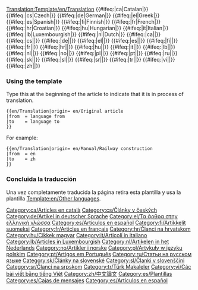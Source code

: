 <noinclude>[[Translation:Template/en/Translation]]</noinclude><noinclude></noinclude>
{{ambox
| type  = style
| image = Translation.png
| text  = <strong>This article is being translated from the original <!--
-->{{#ifeq:{{{from|}}}|en|English|}}<!--
-->{{#ifeq:{{{from|}}}|ca|Catalan|}}<!--
-->{{#ifeq:{{{from|}}}|cs|Czech|}}<!--
-->{{#ifeq:{{{from|}}}|de|German|}}<!--
-->{{#ifeq:{{{from|}}}|el|Greek|}}<!--
-->{{#ifeq:{{{from|}}}|es|Spanish|}}<!--
-->{{#ifeq:{{{from|}}}|fi|Finnish|}}<!--
-->{{#ifeq:{{{from|}}}|fr|French|}}<!--
-->{{#ifeq:{{{from|}}}|hr|Croatian|}}<!--
-->{{#ifeq:{{{from|}}}|hu|Hungarian|}}<!--
-->{{#ifeq:{{{from|}}}|it|Italian|}}<!--
-->{{#ifeq:{{{from|}}}|lb|Luxembourgish|}}<!--
-->{{#ifeq:{{{from|}}}|nl|Dutch|}}<!--
|nl=Dutch (Nederlands)
|no=Norwegian (Norsk)
|pl=Polish (Polski)
|pt=Portuguese (Português)
|ru=Russian (Русский)
|sk=Slovak (Slovenčina)
|sl=Slovenian (Slovenščina)
|sr=Serbian (Srpski)
|tr=Turkish (Türkçe)
|vi=Vietnamese (Tiếng Việt)
|zh=Chinese (漢語)


{{{from}}} to {{{to}}}: <includeonly>[{{SERVER}}{{localurl:{{NAMESPACE}}:{{{origin}}}|action=view}} {{{origin}}}]</includeonly><noinclude>{{{origin}}}</noinclude>.</strong><br/>
<p style="font-size: 90%">Please help improve it by [{{SERVER}}{{localurl:{{NAMESPACE}}:{{PAGENAME}}|action=edit}} helping in drafting]. Use the [[OpenTTD:Manual of Style|Manual of Style]] for a correct edition.<br/>
Remember to remove this template once the article has been correctly translated.</p>
}}
<includeonly><!--
-->{{#ifeq:{{{to|}}}|ca|[[Category:ca/Articles en català]]|}}<!--
-->{{#ifeq:{{{to|}}}|cs|[[Category:cs/Články v českých]]|}}<!--
-->{{#ifeq:{{{to|}}}|de|[[Category:de/Artikel in deutscher Sprache]]|}}<!--
-->{{#ifeq:{{{to|}}}|el|[[Category:el/Τα άρθρα στην ελληνική γλώσσα]]|}}<!--
-->{{#ifeq:{{{to|}}}|es|[[Category:es/Artículos en español]]|}}<!--
-->{{#ifeq:{{{to|}}}|fi|[[Category:fi/Artikkelit suomeksi]]|}}<!--
-->{{#ifeq:{{{to|}}}|fr|[[Category:fr/Articles en français]]|}}<!--
-->{{#ifeq:{{{to|}}}|hr|[[Category:hr/Članci na hrvatskom]]|}}<!--
-->{{#ifeq:{{{to|}}}|hu|[[Category:hu/Cikkek magyar]]|}}<!--
-->{{#ifeq:{{{to|}}}|it|[[Category:it/Articoli in italiano]]|}}<!--
-->{{#ifeq:{{{to|}}}|lb|[[Category:lb/Articles in Luxembourgish]]|}}<!--
-->{{#ifeq:{{{to|}}}|nl|[[Category:nl/Artikelen in het Nederlands]]|}}<!--
-->{{#ifeq:{{{to|}}}|no|[[Category:no/Artikler i norske]]|}}<!--
-->{{#ifeq:{{{to|}}}|pl|[[Category:pl/Artykuły w języku polskim]]|}}<!--
-->{{#ifeq:{{{to|}}}|pt|[[Category:pt/Artigos em Português]]|}}<!--
-->{{#ifeq:{{{to|}}}|ru|[[Category:ru/Статьи на русском языке]]|}}<!--
-->{{#ifeq:{{{to|}}}|sk|[[Category:sk/Články na slovenské]]|}}<!--
-->{{#ifeq:{{{to|}}}|sl|[[Category:sl/Članki v slovenščini]]|}}<!--
-->{{#ifeq:{{{to|}}}|sr|[[Category:sr/Članci na srpskom]]|}}<!--
-->{{#ifeq:{{{to|}}}|tr|[[Category:tr/Türk Makaleler]]|}}<!--
-->{{#ifeq:{{{to|}}}|vi|[[Category:vi/Các bài viết bằng tiếng Việt]]|}}<!--
-->{{#ifeq:{{{to|}}}|zh|[[Category:zh/中文論文]]|}}<!--
--></includeonly><noinclude>
=== Using the template ===
Type this at the beginning of the article to indicate that it is in process of translation.
<pre>
{{en/Translation|origin= en/Original article
|from  = language from
|to    = language to
}}
</pre>
For example:
<pre>
{{en/Translation|origin= en/Manual/Railway construction
|from  = en
|to    = zh
}}
</pre>
{{en/Translation|origin= en/Manual/Railway construction
|from  = en
|to    = zh
}}
===Concluida la traducción===
Una vez completamente traducida la página retira esta plantilla y usa la plantilla [[Template:en/Other languages]].

[[Category:es/Plantillas]][[Category:es/Cajas de mensajes]][[Category:es/Artículos en español]]
</noinclude>